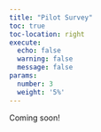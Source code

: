 ```yaml
---
title: "Pilot Survey"
toc: true
toc-location: right
execute:
  echo: false
  warning: false
  message: false
params:
  number: 3
  weight: '5%'
---
```


Coming soon!